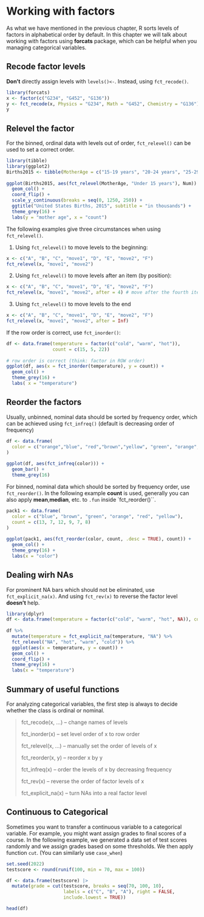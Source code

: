 # Working with factors

As what we have mentioned in the previous chapter, R sorts levels of factors in alphabetical order by default. In this chapter we will talk about working with factors using **forcats** package, which can be helpful when you managing categorical variables.

## Recode factor levels

**Don't** directly assign levels with ``levels()<-``. Instead, using ``fct_recode()``.

```r
library(forcats)
x <- factor(c("G234", "G452", "G136"))  
y <- fct_recode(x, Physics = "G234", Math = "G452", Chemistry = "G136")  
y
```

## Relevel the factor

For the binned, ordinal data with levels out of order, ``fct_relevel()`` can be used to set a correct order. 

```r
library(tibble)
library(ggplot2)
Births2015 <- tibble(MotherAge = c("15-19 years", "20-24 years", "25-29 years", "30-34 years", "35-39 years",  "40-44 years", "45-49 years", "50 years and over", "Under 15 years"), Num = c(229.715, 850.509, 1152.311, 1094.693, 527.996, 111.848, 8.171, .754, 2.5)) 
 
ggplot(Births2015, aes(fct_relevel(MotherAge, "Under 15 years"), Num)) +
  geom_col() +
  coord_flip() +
  scale_y_continuous(breaks = seq(0, 1250, 250)) +
  ggtitle("United States Births, 2015", subtitle = "in thousands") +
  theme_grey(16) +
  labs(y = "mother age", x = "count")
```


The following examples give three circumstances when using ``fct_relevel()``.

1. Using ``fct_relevel()`` to move levels to the beginning:

```r
x <- c("A", "B", "C", "move1", "D", "E", "move2", "F")  
fct_relevel(x, "move1", "move2")
```

2. Using ``fct_relevel()`` to move levels after an item (by position):

```r
x <- c("A", "B", "C", "move1", "D", "E", "move2", "F")  
fct_relevel(x, "move1", "move2", after = 4) # move after the fourth item
```

3. Using ``fct_relevel()`` to move levels to the end

```r
x <- c("A", "B", "C", "move1", "D", "E", "move2", "F")  
fct_relevel(x, "move1", "move2", after = Inf)
```

If the row order is correct, use ``fct_inorder()``:

```r
df <- data.frame(temperature = factor(c("cold", "warm", "hot")),  
                 count = c(15, 5, 22)) 
 
# row order is correct (think: factor in ROW order) 
ggplot(df, aes(x = fct_inorder(temperature), y = count)) +  
  geom_col() +
  theme_grey(16) +
  labs( x = "temperature")
```


## Reorder the factors 

Usually, unbinned, nominal data should be sorted by frequency order, which can be achieved using ``fct_infreq()`` (default is decreasing order of frequency)

```r
df <- data.frame(  
  color = c("orange","blue", "red","brown","yellow", "green", "orange", "red", "yellow","blue","blue","red","orange","blue","red","orange","orange")
)  
 
ggplot(df, aes(fct_infreq(color))) +   
  geom_bar() +  
  theme_grey(16)
```



For binned, nominal data which should be sorted by frequency order, use ``fct_reorder()``. In the following example **count** is used, generally you can also apply **mean**,**median**, etc. to ``.fun`` inside `fct_reorder()``.

```r
pack1 <- data.frame(  
  color = c("blue", "brown", "green", "orange", "red", "yellow"),  
  count = c(13, 7, 12, 9, 7, 8)  
)  
 
ggplot(pack1, aes(fct_reorder(color, count, .desc = TRUE), count)) +   
  geom_col() +  
  theme_grey(16) +
  labs(x = "color")
```

## Dealing wirh NAs

For prominent NA bars which should not be eliminated, use ``fct_explicit_na(x)``. And using ``fct_rev(x)`` to reverse the factor level **doesn't** help.

```r
library(dplyr)
df <- data.frame(temperature = factor(c("cold", "warm", "hot", NA)), count = c(15, 5, 22, 12))
 
df %>%   
  mutate(temperature = fct_explicit_na(temperature, "NA") %>% 
  fct_relevel("NA", "hot", "warm", "cold")) %>%
  ggplot(aes(x = temperature, y = count)) +
  geom_col() +
  coord_flip() +
  theme_grey(16) +
  labs(x = "temperature")
```

## Summary of useful functions

For analyzing categorical variables, the first step is always to decide whether the class is ordinal or nominal.

>fct_recode(x, ...) – change names of levels
>
>fct_inorder(x) – set level order of x to row order
>
>fct_relevel(x, ...) – manually set the order of levels of x
>
>fct_reorder(x, y) – reorder x by y
>
>fct_infreq(x) – order the levels of x by decreasing frequency
>
>fct_rev(x) – reverse the order of factor levels of x
>
>fct_explicit_na(x) – turn NAs into a real factor level
>

## Continuous to Categorical

Sometimes you want to transfer a continuous variable to a categorical variable. For example, you might want assign grades to final scores of a course. In the following example, we generated a data set of test scores randomly and we assign grades based on some thresholds. We then apply function `cut`. (You can similarly use `case_when`)

```r
set.seed(2022)
testscore <- round(runif(100, min = 70, max = 100))

df <- data.frame(testscore) |> 
  mutate(grade = cut(testscore, breaks = seq(70, 100, 10), 
                     labels = c("C", "B", "A"), right = FALSE,
                     include.lowest = TRUE))

head(df)
```